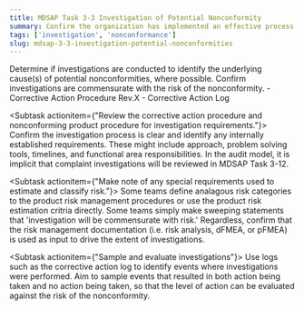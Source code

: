 ```yaml
---
title: MDSAP Task 3-3 Investigation of Potential Nonconformity
summary: Confirm the organization has implemented an effective process for investigating potential nonconformities.
tags: ['investigation', 'nonconformance']
slug: mdsap-3-3-investigation-potential-nonconformities
---
```


<RegLang>
Determine if investigations are conducted to identify the underlying cause(s) of potential nonconformities, where possible.
Confirm investigations are commensurate with the risk of the nonconformity.
</RegLang>
<QdocList docs={['Corrective action log', 'Corrective action procedure', 'Nonconformance log']}/>

<ReportLang>
- Corrective Action Procedure Rev.X
- Corrective Action Log
</ReportLang>

<Subtask actionitem={"Review the corrective action procedure and nonconforming product procedure for investigation requirements."}>
Confirm the investigation process is clear and identify any internally established requirements.  These might include approach, problem solving tools, timelines, and functional area responsibilities. In the audit model, it is implicit that complaint investigations will be reviewed in <QLink>MDSAP Task 3-12</QLink>. 
</Subtask>

<Subtask actionitem={"Make note of any special requirements used to estimate and classify risk."}>
Some teams define analagous risk categories to the product risk management procedures or use the product risk estimation critria directly. 
Some teams simply make sweeping statements that 'investigation will be commensurate with risk.'
Regardless, confirm that the risk management documentation (i.e. risk analysis, dFMEA, or pFMEA) is used as input to drive the extent of investigations. 
</Subtask>

<Subtask actionitem={"Sample and evaluate investigations"}>
Use logs such as the corrective action log to identify events where investigations were performed. Aim to sample events that resulted in both action being taken and no action being taken, so that the level of action can be evaluated against the risk of the nonconformity.
</Subtask>



